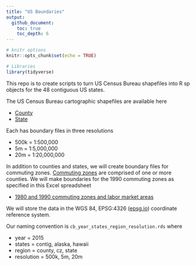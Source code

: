 ```yaml
---
title: "US Boundaries"
output: 
  github_document:
    toc: true
    toc_depth: 6
---
```


```r
# knitr options
knitr::opts_chunk$set(echo = TRUE)

# Libraries
library(tidyverse)
```

This repo is to create scripts to turn US Census Bureau shapefiles into R sp
objects for the 48 contiguous US states.

The US Census Bureau cartographic shapefiles are available here

* [County](https://www.census.gov/geo/maps-data/data/cbf/cbf_counties.html)
* [State](https://www.census.gov/geo/maps-data/data/cbf/cbf_state.html)

Each has boundary files in three resolutions

* 500k = 1:500,000
* 5m = 1:5,000,000
* 20m = 1:20,000,000

In addition to counties and states, we will create boundary files for commuting
zones. [Commuting
zones](https://www.ers.usda.gov/data-products/commuting-zones-and-labor-market-areas/)
are comprised of one or more counties. We will make boundaries for the 1990
commuting zones as specified in this Excel spreadsheet

* [1980 and 1990 commuting zones and labor market
areas](https://www.ers.usda.gov/webdocs/DataFiles/Commuting_Zones_and_Labor_Market_Areas__17970/czlma903.xls?v=40961)

We will store the data in the WGS 84, EPSG:4326
([epsg.io](https://epsg.io/4326)) coordinate reference system.

Our naming convention is `cb_year_states_region_resolution.rds` where

* year = 2015
* states = contig, alaska, hawaii
* region = county, cz, state
* resolution = 500k, 5m, 20m
